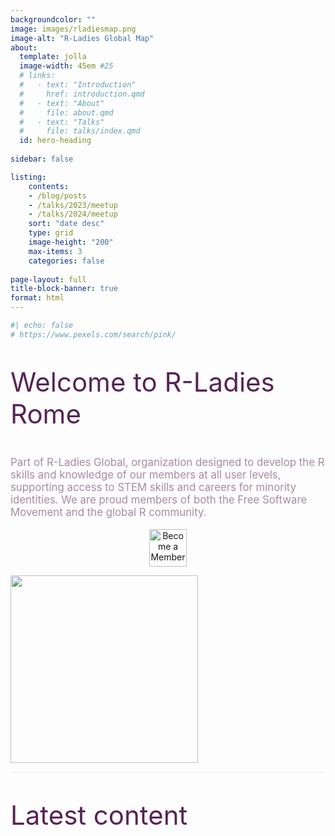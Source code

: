 ```yaml
---
backgroundcolor: ""
image: images/rladiesmap.png
image-alt: "R-Ladies Global Map"
about:
  template: jolla
  image-width: 45em #25
  # links: 
  #   - text: "Introduction"
  #     href: introduction.qmd
  #   - text: "About"  
  #     file: about.qmd
  #   - text: "Talks"  
  #     file: talks/index.qmd
  id: hero-heading  
    
sidebar: false

listing:
    contents: 
    - /blog/posts
    - /talks/2023/meetup
    - /talks/2024/meetup
    sort: "date desc"
    type: grid
    image-height: "200"
    max-items: 3
    categories: false
      
page-layout: full
title-block-banner: true
format: html
---
```


```r
#| echo: false
# https://www.pexels.com/search/pink/
```

```{=html}
<style>
  body {
    background-image: url('https://images.pexels.com/photos/5725894/pexels-photo-5725894.jpeg');
    background-size: cover;
    background-repeat: no-repeat;
  }
</style>
```
::: {style="margin-top: 10px; font-size: 3em; color: #572455;"}
Welcome to R-Ladies Rome
:::

::: {style="font-size: 1.2em; color: #a68ba5;"}
Part of R-Ladies Global, organization designed to develop the R skills and knowledge of our members at all user levels, supporting access to STEM skills and careers for minority identities. We are proud members of both the Free Software Movement and the global R community.
:::

<center><a href="https://www.meetup.com/rladies-rome/" target="_blank"><img src="images/subscribe.png" alt="Become a Member" height="60"/></a></center>

::: {#hero-heading}
![](images/rconsortium-removebg.png){width="300px"}
:::

::: {style="border-bottom: 2px solid #f5f5f5;"}
:::

::: {style="font-size: 3em; color: #572455;"}
Latest content
:::
